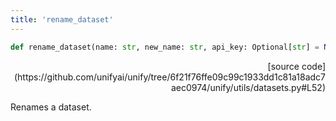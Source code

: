 ```yaml
---
title: 'rename_dataset'
---
```


```python
def rename_dataset(name: str, new_name: str, api_key: Optional[str] = None):
```

<p align="right">[source code](https://github.com/unifyai/unify/tree/6f21f76ffe09c99c1933dd1c81a18adc7aec0974/unify/utils/datasets.py#L52)</p>

Renames a dataset.
